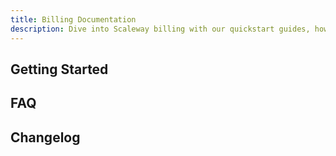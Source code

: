 ```yaml
---
title: Billing Documentation
description: Dive into Scaleway billing with our quickstart guides, how-tos and more.
---
```


<ProductHeader
   productName="Billing"
   productLogo="accountBilling"
   description="Billing management features provide a comprehensive overview of our billing features that help you monitor and understand your Scaleway cloud expenditure, pay your invoice, and effectively manage your budget."
   url="/billing/quickstart"
   label="Billing Quickstart"
/>

## Getting Started

<Grid>
    <SummaryCard
        title="Quickstart"
        icon="rocket"
        description="Learn how to add and manage your billing information in a few steps."
        label="View Quickstart"
        url="/billing/quickstart"
    />
    <SummaryCard
        title="Concepts"
        icon="info"
        description="Core concepts that give you a better understanding of Scaleway billing."
        label="View Concepts"
        url="/billing/concepts"
    />
    <SummaryCard
        title="How-tos"
        icon="help-circle-outline"
        description="Check our guides to add and manage billing information"
        label="View How-tos"
        url="/billing/how-to/"
    />

</Grid>

## FAQ

<Grid>
    <Card
        title="How am I billed for Scaleway services?"
        url="/billing/faq/#how-am-i-billed-for-scaleway-services"
        label="Read more"
    />
    <Card
        title="When are invoices issued?"
        url="/billing/faq/#when-are-invoices-issued"
        label="Read more"
    />
    <Card
        title="Which payment methods does Scaleway accept?"
        url="/billing/faq/#which-payment-methods-does-scaleway-accept"
        label="Read more"
    />
    <Card
        title="How can I pay my invoice?"
        url="/billing/faq/#how-can-i-pay-my-invoice"
        label="Read more"
    />
</Grid>

<ClickableBanner
    productLogo="cli"
    title="Billing API"
    description="Learn how to manage your Scaleway billing through the API."
    url="https://www.scaleway.com/en/developers/api/billing/"
    label="Go to billing API"
/>

## Changelog

<ChangelogList
    productName="billing"
    numberOfChanges={3}
/>
